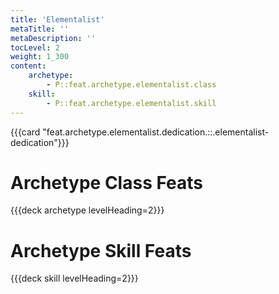 ```yaml
---
title: 'Elementalist'
metaTitle: ''
metaDescription: ''
tocLevel: 2
weight: 1_300
content:
    archetype:
        - P::feat.archetype.elementalist.class
    skill:
        - P::feat.archetype.elementalist.skill
---
```


{{{card "feat.archetype.elementalist.dedication.::.elementalist-dedication"}}}

# Archetype Class Feats

{{{deck archetype levelHeading=2}}}

# Archetype Skill Feats

{{{deck skill levelHeading=2}}}
